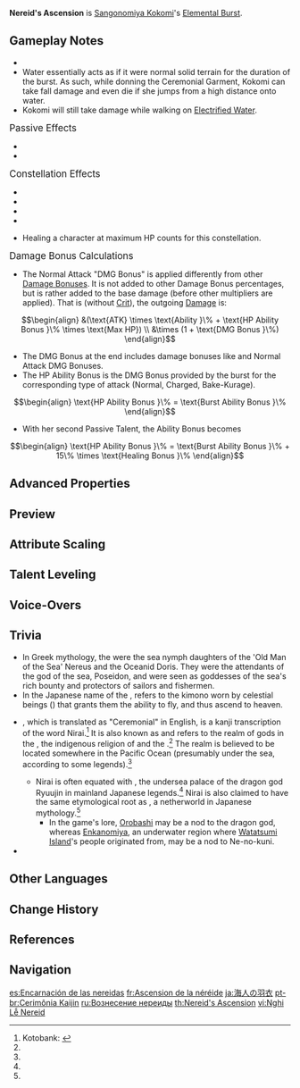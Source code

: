 {{Talent Infobox
|image         = Talent Nereid's Ascension.png
|character     = Sangonomiya Kokomi
|type          = Elemental Burst
|info          = Summons the might of Watatsumi, dealing {{Color|Hydro DMG}} to surrounding opponents, before robing Kokomi in a Ceremonial Garment made from the flowing waters of Sangonomiya.<br><br>'''Ceremonial Garment'''<ul><li>Sangonomiya Kokomi's Normal Attack, Charged Attack and [[Kurage's Oath|Bake-Kurage]] DMG are increased based on her Max HP.</li><li>When [[The Shape of Water|her Normal and Charged Attacks]] hit opponents, Kokomi will restore HP for all nearby party members, and the amount restored is based on her Max HP.</li><li>Increases Sangonomiya Kokomi's [[resistance to interruption]] and allows her to walk on the [[water]]'s surface.</li></ul><br>These effects will be cleared once Sangonomiya Kokomi leaves the field.
|CD            = 18s
|duration      = 10s
|energyCost    = 70
|scale_att1    = Max HP
|attr1         = Skill DMG
|value1        = 10.4–22.1% Max HP
|attr2         = Normal Attack DMG Bonus
|value2        = 4.8–10.3% Max HP
|attr3         = Charged Attack DMG Bonus
|value3        = 6.8–14.4% Max HP
|attr4         = Bake-Kurage DMG Bonus
|value4        = 7.1–15.1% Max HP
|attr5         = HP Regeneration Per Hit
|value5        = 0.81–1.72% Max HP+77–211.9
|utility1      = Healing
|utility2      = Normal Attack DMG Increase
|utility3      = Charged Attack DMG Increase
|utility4      = Additive Base DMG Bonus
|utility5      = Requires Staying on Field
|utility6      = Interruption Resistance
|utility7      = Water Traversing
}}
{{Description|Clear light coalesces into robes around Her Excellency, Sangonomiya Kokomi, reflecting her magnificent form.}}
'''Nereid's Ascension''' is [[Sangonomiya Kokomi]]'s [[Elemental Burst]].

==Gameplay Notes==
* {{Talent Note|energy frame|57}}
* Water essentially acts as if it were normal solid terrain for the duration of the burst. As such, while donning the Ceremonial Garment, Kokomi can take fall damage and even die if she jumps from a high distance onto water.
* Kokomi will still take damage while walking on [[Electrified Water]].

;<big>Passive Effects</big>
* {{Talent Note|ascension|1|Tamakushi Casket|refreshes the duration of Kokomi's [[Kurage's Oath|Bake-Kurage]] upon casting Nereid's Ascension.|character=Kokomi|talent=Nereid's Ascension}}
* {{Talent Note|ascension|2|Song of Pearls|increases the Normal and Charged Attack DMG Bonus from Nereid's Ascension by 15% of Kokomi's Healing Bonus.|character=Kokomi|talent=Nereid's Ascension}}

;<big>Constellation Effects</big>
* {{Talent Note|constellation|1|At Water's Edge}}
* {{Talent Note|constellation|2|The Clouds Like Waves Rippling|Increases the healing that nearby party members under 50% HP receive from Kokomi's Normal and Charged Attacks during Nereid's Ascension.}}
* {{Talent Note|constellation|3|The Moon, A Ship O'er the Seas}}
* {{Talent Note|constellation|4|The Moon Overlooks the Waters}}
* {{Talent Note|constellation|6|Sango Isshin}} Healing a character at maximum HP counts for this constellation.

;<big>Damage Bonus Calculations</big>
* The Normal Attack "DMG Bonus" is applied differently from other [[Damage Bonus]]es. It is not added to other Damage Bonus percentages, but is rather added to the base damage (before other multipliers are applied). That is (without [[Crit]]), the outgoing [[Damage]] is:
:<math>\begin{align}
&(\text{ATK} \times \text{Ability }\% +
\text{HP Ability Bonus }\% \times \text{Max HP}) \\
&\times (1 + \text{DMG Bonus }\%)
\end{align}</math>
* The DMG Bonus at the end includes damage bonuses like {{Color|Hydro DMG Bonus}} and Normal Attack DMG Bonuses.
* The HP Ability Bonus is the DMG Bonus provided by the burst for the corresponding type of attack (Normal, Charged, Bake-Kurage).
:<math>\begin{align}
\text{HP Ability Bonus }\% = \text{Burst Ability Bonus }\%
\end{align}</math>
* With her second Passive Talent, the Ability Bonus becomes
:<math>\begin{align}
\text{HP Ability Bonus }\% = \text{Burst Ability Bonus }\% + 15\% \times \text{Healing Bonus }\%
\end{align}</math>

==Advanced Properties==
{{Advanced Properties
|title   = Skill DMG
|gu      = 2U
|icdtag  = none
|poise   = 250
|impulse = 3
}}

==Preview==
{{Preview
|file1=Nereid's Ascension Preview
|caption1=Nereid's Ascension

|file2=Nereid's Ascension Ceremonial Garment Attack Preview
|caption2=Ceremonial Garment, Normal and Charged Attacks

|file3=Nereid's Ascension Ceremonial Garment Water Preview
|caption3=Ceremonial Garment, moving on the water's surface
}}
{{clr}}

==Attribute Scaling==
{{Talent Scaling
|talentType=Elemental Burst
|levels=13
|order=skilldmg,normalattackdmgbonus,chargedattackdmgbonus,bake-kuragedmgbonus,hpregenerationperhit,duration,cd,energycost
|titles=Skill DMG (% Max HP),Normal Attack DMG Bonus (% Max HP),Charged Attack DMG Bonus (% Max HP),Bake-Kurage DMG Bonus (% Max HP),HP Regeneration Per Hit,Duration,CD,Energy Cost
|skilldmg_1=10.42
|skilldmg_2=11.2
|skilldmg_3=11.98
|skilldmg_4=13.02
|skilldmg_5=13.8
|skilldmg_6=14.58
|skilldmg_7=15.62
|skilldmg_8=16.67
|skilldmg_9=17.71
|skilldmg_10=18.75
|skilldmg_11=19.79
|skilldmg_12=20.83
|skilldmg_13=22.13
|normalattackdmgbonus_1=4.84
|normalattackdmgbonus_2=5.2
|normalattackdmgbonus_3=5.57
|normalattackdmgbonus_4=6.05
|normalattackdmgbonus_5=6.41
|normalattackdmgbonus_6=6.78
|normalattackdmgbonus_7=7.26
|normalattackdmgbonus_8=7.74
|normalattackdmgbonus_9=8.23
|normalattackdmgbonus_10=8.71
|normalattackdmgbonus_11=9.2
|normalattackdmgbonus_12=9.68
|normalattackdmgbonus_13=10.29
|chargedattackdmgbonus_1=6.78
|chargedattackdmgbonus_2=7.28
|chargedattackdmgbonus_3=7.79
|chargedattackdmgbonus_4=8.47
|chargedattackdmgbonus_5=8.98
|chargedattackdmgbonus_6=9.49
|chargedattackdmgbonus_7=10.16
|chargedattackdmgbonus_8=10.84
|chargedattackdmgbonus_9=11.52
|chargedattackdmgbonus_10=12.2
|chargedattackdmgbonus_11=12.87
|chargedattackdmgbonus_12=13.55
|chargedattackdmgbonus_13=14.4
|bake-kuragedmgbonus_1=7.1
|bake-kuragedmgbonus_2=7.63
|bake-kuragedmgbonus_3=8.16
|bake-kuragedmgbonus_4=8.87
|bake-kuragedmgbonus_5=9.4
|bake-kuragedmgbonus_6=9.93
|bake-kuragedmgbonus_7=10.64
|bake-kuragedmgbonus_8=11.35
|bake-kuragedmgbonus_9=12.06
|bake-kuragedmgbonus_10=12.77
|bake-kuragedmgbonus_11=13.48
|bake-kuragedmgbonus_12=14.19
|bake-kuragedmgbonus_13=15.08
|hpregenerationperhit_1=0.81% Max HP+77.03
|hpregenerationperhit_2=0.87% Max HP+84.74
|hpregenerationperhit_3=0.93% Max HP+93.08
|hpregenerationperhit_4=1.01% Max HP+102.07
|hpregenerationperhit_5=1.07% Max HP+111.70
|hpregenerationperhit_6=1.13% Max HP+121.98
|hpregenerationperhit_7=1.21% Max HP+132.89
|hpregenerationperhit_8=1.29% Max HP+144.45
|hpregenerationperhit_9=1.37% Max HP+156.65
|hpregenerationperhit_10=1.45% Max HP+169.49
|hpregenerationperhit_11=1.54% Max HP+182.97
|hpregenerationperhit_12=1.62% Max HP+197.10
|hpregenerationperhit_13=1.72% Max HP+211.87
|duration=10s
|cd=18s
|energycost=70
}}

==Talent Leveling==
{{Talent Upgrade|Sangonomiya Kokomi}}

==Voice-Overs==
{{Talent VO}}

==Trivia==
* In Greek mythology, the {{w|Nereids}} were the sea nymph daughters of the 'Old Man of the Sea' Nereus and the Oceanid Doris. They were the attendants of the god of the sea, Poseidon, and were seen as goddesses of the sea's rich bounty and protectors of sailors and fishermen.
* In the Japanese name of the {{Lang|Ceremonial Garment|ja=儀来羽衣|ja_rm=Girai Hagoromo}}, {{Lang|''hagoromo''|ja=羽衣|ja_tl=feather mantle}} refers to the kimono worn by celestial beings ({{w|tennin}}) that grants them the ability to fly, and thus ascend to heaven.
* {{Lang|''Girai''|ja=儀来}}, which is translated as "Ceremonial" in English, is a kanji transcription of the {{w|Ryukyuan languages|Ryukyuan}} word Nirai.<ref name="kotobank-nirai">Kotobank: [https://kotobank.jp/word/%E3%83%8B%E3%83%A9%E3%82%A4%E3%82%AB%E3%83%8A%E3%82%A4-170963 {{ja|ニライカナイ}}]</ref> It is also known as {{W|Ryukyuan religion#Nirai Kanai|Nirai Kanai}} and refers to the realm of gods in the {{w|Ryukyuan religion|Ryukyuan mythology}}, the indigenous religion of {{w|Okinawa Prefecture}} and the {{w|Amami Islands}}.<ref name="kotobank-nirai" /> The realm is believed to be located somewhere in the Pacific Ocean (presumably under the sea, according to some legends).<ref name="kotobank-nirai" />
** Nirai is often equated with {{w|Ryūgū-jō|Ryuuguu-jou}}, the undersea palace of the dragon god Ryuujin in mainland Japanese legends.<ref name="kotobank-nirai" /> Nirai is also claimed to have the same etymological root as {{w|Ne-no-kuni}}, a netherworld in Japanese mythology.<ref name="kotobank-nirai" />
*** In the game's lore, [[Orobashi]] may be a nod to the dragon god, whereas [[Enkanomiya]], an underwater region where [[Watatsumi Island]]'s people originated from, may be a nod to Ne-no-kuni.
* {{Talent Note|clap}}

==Other Languages==
{{Other Languages
|en      = Nereid's Ascension
|zhs     = 海人化羽
|zhs_rm  = Hǎirén Huàyǔ
|zht     = 海人化羽
|zht_rm  = Hǎirén Huàyǔ
|zh_tl   = {{w|Kaijin (folklore)|Kaijin}}'s Ascension
|zh_note = {{zh|s=化羽|t=化羽|rm=Huàyǔ|tl=transform into feather}} is a literary term of Daoist origin, which refers to the state of becoming as light as a feather and ascending to heaven.
|ja      = 海人の羽衣
|ja_rm   = Kaijin no Hagoromo
|ja_tl   = Kaijin's Feathered Veil
|ja_note = {{ja|羽衣|rm=Hagoromo|tl=feather mantle}} is a literary term of Japanese Buddhism origin, which refers to the kimono worn by celestial beings (''{{w|tennin}}'') that grants them the ability to fly, and thus ascend to heaven.
|ko      = 해인화우(海人化羽)
|ko_tl   = Kaijin's Ascension{{Sino|ko}}
|es      = Encarnación de las nereidas
|es_tl   = Incarnation of the Nereids
|fr      = Ascension de la néréide
|fr_tl   = Nereid's Ascension
|ru      = Вознесение нереиды
|ru_tl   = Nereid's Ascension
|th      = Nereid's Ascension
|vi      = Nghi Lễ Nereid
|vi_tl   = Nereid's Ceremony
|de      = Nereidenaufstieg
|de_tl   = Nereid's Ascension
|id      = Nereid's Ascension
|pt      = Cerimônia Kaijin
|pt_tl   = Kaijin Ceremony
|tr      = Nereid'in Yükselişi
|tr_tl   = Nereid's Ascension
|it      = Ascensione della Nereide
|it_tl   = Nereid's Ascension
}}

==Change History==
{{Change History|2.1}}

==References==
{{Reflist}}

==Navigation==
{{Talent Navbox|Sangonomiya Kokomi}}

[[es:Encarnación de las nereidas]]
[[fr:Ascension de la néréide]]
[[ja:海人の羽衣]]
[[pt-br:Cerimônia Kaijin]]
[[ru:Вознесение нереиды]]
[[th:Nereid's Ascension]]
[[vi:Nghi Lễ Nereid]]